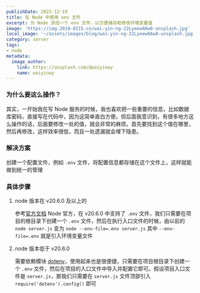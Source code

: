 ```yaml
---
publishDate: 2023-12-19
title: 在 Node 中使用 env 文件
excerpt: 为 Node 添加一个 env 文件，以方便储存和修改环境变量值
image: 'https://img.2018-0215.cn/wai-yin-ng-22Lyeew8Aw8-unsplash.jpg'
local_image: '~/assets/images/blog/wai-yin-ng-22Lyeew8Aw8-unsplash.jpg'
category: server
tags:
- node
metadata:
  image_author:
    link: https://unsplash.com/@waiyinwy
    name: waiyinwy
---
```


### 为什么要这么操作？

其实，一开始我在写 Node 服务的时候，我也喜欢把一些重要的信息，比如数据库密码，直接写在代码中，因为这简单直白方便。但后面我意识到，有很多地方这么操作的话，后面要修改一处的值，就会非常的麻烦。首先要找到这个值在哪里，然后再修改，这样效率很低，而且一处遗漏就会埋下隐患。
### 解决方案

创建一个配置文件，例如 `.env` 文件，将配置信息都存储在这个文件上，这样就能做到统一的管理

### 具体步骤
1. node 版本在 v20.6.0 及以上的

   参考[官方文档](https://nodejs.org/en/blog/release/v20.6.0) Node 官方，在 v20.6.0 中支持了 `.env` 文件，我们只需要在项目的根目录下创建一个 `.env` 文件，然后在执行入口文件的时候，由以前的 `node server.js` 变为 `node --env-file=.env server.js` 其中 `--env-file=.env` 就是引入环境变量文件

2. node 版本低于 v20.6.0

   需要依赖模块 [dotenv](https://www.npmjs.com/package/dotenv)，使用起来也是很便捷，只需要在项目根目录下创建一个 `.env` 文件，然后在项目的入口文件中导入并配置它即可。假设项目入口文件是 `server.js`，那我们只需要在 `server.js` 文件顶部引入 `require('dotenv').config()` 即可